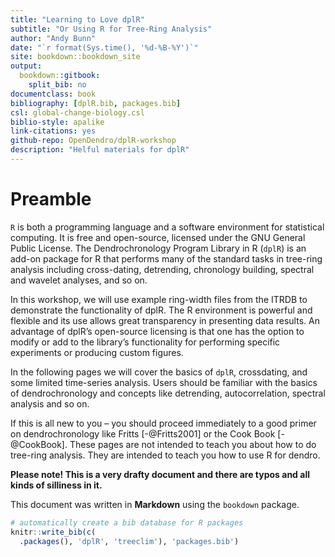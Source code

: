 ```yaml
--- 
title: "Learning to Love dplR"
subtitle: "Or Using R for Tree-Ring Analysis"
author: "Andy Bunn"
date: "`r format(Sys.time(), '%d-%B-%Y')`"
site: bookdown::bookdown_site
output: 
  bookdown::gitbook:
    split_bib: no
documentclass: book
bibliography: [dplR.bib, packages.bib]
csl: global-change-biology.csl
biblio-style: apalike
link-citations: yes
github-repo: OpenDendro/dplR-workshop
description: "Helful materials for dplR"
---
```



# Preamble

`R` is both a programming language and a software environment for statistical computing. It is free and open-source, licensed under the GNU General Public License. The Dendrochronology Program Library in R (`dplR`) is an add-on package for R that performs many of the standard tasks in tree-ring analysis including cross-dating, detrending, chronology building, spectral and wavelet analyses, and so on.  

In this workshop, we will use example ring-width files from the ITRDB to demonstrate the functionality of dplR. The R environment is powerful and flexible and its use allows great transparency in presenting data results. An advantage of dplR's open-source licensing is that one has the option to modify or add to the library's functionality for performing specific experiments or producing custom figures.

In the following pages we will cover the basics of `dplR`, crossdating, and some limited time-series analysis. Users should be familiar with the basics of dendrochronology and concepts like detrending, autocorrelation, spectral analysis and so on.

If this is all new to you -- you should proceed immediately to a good primer on dendrochronology like Fritts [-@Fritts2001] or the Cook Book [-@CookBook]. These pages are not intended to teach you about how to do tree-ring analysis. They are intended to teach you how to use R for dendro.

**Please note! This is a very drafty document and there are typos and all kinds of silliness in it.**

This document was written in **Markdown** using the  `bookdown` package.

```r
# automatically create a bib database for R packages
knitr::write_bib(c(
  .packages(), 'dplR', 'treeclim'), 'packages.bib')
```

